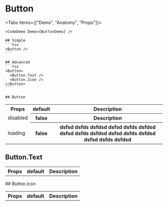 

# Button

<Tabs items={["Demo", "Anatomy", "Props"]}>
  <Tab>

    <CodeDemo Demo={ButtonDemo} />

  </Tab>
  <Tab>

    ## Simple
    ```tsx
    <Button />
    ```

    ## Advanced
    ```tsx
    <Button>
      <Button.Text />
      <Button.Icon />
    </Button>
    ```

  </Tab>
  <Tab>
  
    ## Button
   <Table className="table-auto overflow-hidden w-full">
      <Tr>
        <Th>Props</Th>
        <Th>default</Th>
        <Th>Description</Th>
      </Tr>
      <Tr>
        <Td>disabled</Td>
        <Th>false</Th>
        <Th>Description</Th>
      </Tr>
      <Tr>
        <Td>loading</Td>
        <Th>false</Th>
        <Th>dsfsd dsfds dsfdsd dsfsd dsfds dsfdsd dsfsd dsfds dsfdsd dsfsd dsfds dsfdsd dsfsd dsfds dsfdsd</Th>
      </Tr>
   </Table>

   ## Button.Text
   <Table className="table-auto overflow-hidden w-full">
      <Tr>
        <Th>Props</Th>
        <Th>default</Th>
        <Th>Description</Th>
      </Tr>
   </Table>
   ## Button.Icon
   <Table className="table-auto overflow-hidden w-full">
      <Tr>
        <Th>Props</Th>
        <Th>default</Th>
        <Th>Description</Th>
      </Tr>
   </Table>
  
  </Tab>
</Tabs>
